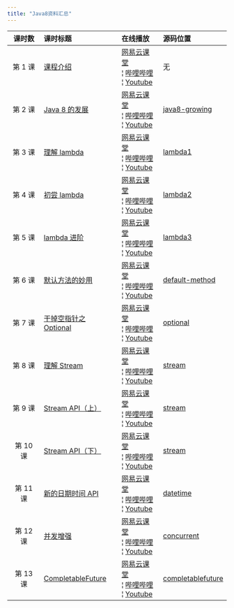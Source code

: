 ```yaml
---
title: "Java8资料汇总"
---
```


| 课时数 | 课时标题 | 在线播放 | 源码位置 |
| :---: | :--- | :--- | :--- |
| 第 1 课 | [课程介绍](https://github.com/biezhi/learn-java8) | [网易云课堂](http://study.163.com/course/courseLearn.htm?courseId=1005047049&utm_campaign=commission&utm_source=cp-400000000397038&utm_medium=share#/learn/video?lessonId=1051513399&courseId=1005047049)<br/> ¦ [哔哩哔哩](https://www.bilibili.com/video/av19287893/index_1.html#page=1)<br/> ¦ [Youtube](https://youtu.be/A733pQxiEDk) | 无 |
| 第 2 课 | [Java 8 的发展](https://github.com/biezhi/learn-java8/blob/master/java8-growing/README.md) | [网易云课堂](http://study.163.com/course/courseLearn.htm?courseId=1005047049&utm_campaign=commission&utm_source=cp-400000000397038&utm_medium=share#/learn/video?lessonId=1051508577&courseId=1005047049)<br/> ¦ [哔哩哔哩](https://www.bilibili.com/video/av19287893/index_2.html#page=2)<br/> ¦ [Youtube](https://youtu.be/fHhgm1AZzhs) | [java8-growing](https://github.com/biezhi/learn-java8/tree/master/java8-growing/src/main/java/io/github/biezhi/java8/growing) |
| 第 3 课 | [理解 lambda](https://github.com/biezhi/learn-java8/blob/master/java8-lambda/README.md) | [网易云课堂](http://study.163.com/course/courseLearn.htm?courseId=1005047049&utm_campaign=commission&utm_source=cp-400000000397038&utm_medium=share#/learn/video?lessonId=1051516241&courseId=1005047049)<br/> ¦ [哔哩哔哩](https://www.bilibili.com/video/av19287893/index_3.html#page=3)<br/> ¦ [Youtube](https://youtu.be/VkdMeFEGDH8) | [lambda1](https://github.com/biezhi/learn-java8/tree/master/java8-lambda/src/main/java/io/github/biezhi/java8/lambda/lesson1) |
| 第 4 课 | [初尝 lambda](https://github.com/biezhi/learn-java8/blob/master/java8-lambda/README.md) | [网易云课堂](http://study.163.com/course/courseLearn.htm?courseId=1005047049&utm_campaign=commission&utm_source=cp-400000000397038&utm_medium=share#/learn/video?lessonId=1051511463&courseId=1005047049)<br/> ¦ [哔哩哔哩](https://www.bilibili.com/video/av19287893/index_4.html#page=4)<br/> ¦ [Youtube](https://youtu.be/X7Zv5vygjTc) | [lambda2](https://github.com/biezhi/learn-java8/tree/master/java8-lambda/src/main/java/io/github/biezhi/java8/lambda/lesson2) |
| 第 5 课 | [lambda 进阶](https://github.com/biezhi/learn-java8/blob/master/java8-lambda/README.md) | [网易云课堂](http://study.163.com/course/courseLearn.htm?courseId=1005047049&utm_campaign=commission&utm_source=cp-400000000397038&utm_medium=share#/learn/video?lessonId=1051518174&courseId=1005047049)<br/> ¦ [哔哩哔哩](https://www.bilibili.com/video/av19287893/index_5.html#page=5)<br/> ¦ [Youtube](https://youtu.be/3G83it4IASc) | [lambda3](https://github.com/biezhi/learn-java8/tree/master/java8-lambda/src/main/java/io/github/biezhi/java8/lambda/lesson3) |
| 第 6 课 | [默认方法的妙用](https://github.com/biezhi/learn-java8/blob/master/java8-default-methods/README.md) | [网易云课堂](http://study.163.com/course/courseLearn.htm?courseId=1005047049&utm_campaign=commission&utm_source=cp-400000000397038&utm_medium=share#/learn/video?lessonId=1051518175&courseId=1005047049)<br/> ¦ [哔哩哔哩](https://www.bilibili.com/video/av19287893/index_6.html#page=6)<br/> ¦ [Youtube](https://youtu.be/sAuEnkWezDM) | [default-method](https://github.com/biezhi/learn-java8/tree/master/java8-default-methods/src/main/java/io/github/biezhi/java8/defaultmethods) |
| 第 7 课 | [干掉空指针之 Optional](https://github.com/biezhi/learn-java8/blob/master/java8-optional/README.md) | [网易云课堂](http://study.163.com/course/courseLearn.htm?courseId=1005047049&utm_campaign=commission&utm_source=cp-400000000397038&utm_medium=share#/learn/video?lessonId=1051511464&courseId=1005047049)<br/> ¦ [哔哩哔哩](https://www.bilibili.com/video/av19287893/index_7.html#page=7)<br/> ¦ [Youtube](https://youtu.be/br4kqCXPB9A) | [optional](https://github.com/biezhi/learn-java8/tree/master/java8-default-methods/src/main/java/io/github/biezhi/java8/optional) |
| 第 8 课 | [理解 Stream](https://github.com/biezhi/learn-java8/blob/master/java8-stream/README.md) | [网易云课堂](http://study.163.com/course/courseLearn.htm?courseId=1005047049&utm_campaign=commission&utm_source=cp-400000000397038&utm_medium=share#/learn/video?lessonId=1051555343&courseId=1005047049)<br/> ¦ [哔哩哔哩](https://www.bilibili.com/video/av19287893/index_8.html#page=8)<br/> ¦ [Youtube](https://youtu.be/NB9mGlNMl-w) | [stream](https://github.com/biezhi/learn-java8/tree/master/java8-stream/src/main/java/io/github/biezhi/java8/stream/lesson1) |
| 第 9 课 | [Stream API（上）](https://github.com/biezhi/learn-java8/blob/master/java8-stream/README.md#%E4%BD%BF%E7%94%A8%E6%B5%81) | [网易云课堂](http://study.163.com/course/courseLearn.htm?courseId=1005047049&utm_campaign=commission&utm_source=cp-400000000397038&utm_medium=share#/learn/video?lessonId=1051566020&courseId=1005047049)<br/> ¦ [哔哩哔哩](https://www.bilibili.com/video/av19287893/index_9.html#page=9)<br/> ¦ [Youtube](https://youtu.be/mGwFJERNzmY) | [stream](https://github.com/biezhi/learn-java8/blob/master/java8-stream/src/main/java/io/github/biezhi/java8/stream/lesson2) |
| 第 10 课 | [Stream API（下）](https://github.com/biezhi/learn-java8/blob/master/java8-stream/README.md#collector-%E6%94%B6%E9%9B%86) | [网易云课堂](http://study.163.com/course/courseLearn.htm?courseId=1005047049&utm_campaign=commission&utm_source=cp-400000000397038&utm_medium=share#/learn/video?lessonId=1051571684&courseId=1005047049)<br/> ¦ [哔哩哔哩](https://www.bilibili.com/video/av19287893/index_10.html#page=10)<br/> ¦ [Youtube](https://youtu.be/iubE0ezu-xI) | [stream](https://github.com/biezhi/learn-java8/tree/master/java8-stream/src/main/java/io/github/biezhi/java8/stream/lesson3) |
| 第 11 课 | [新的日期时间 API](https://github.com/biezhi/learn-java8/blob/master/java8-datetime-api/README.md) | [网易云课堂](http://study.163.com/course/courseLearn.htm?courseId=1005047049&utm_campaign=commission&utm_source=cp-400000000397038&utm_medium=share#/learn/video?lessonId=1051571688&courseId=1005047049)<br/> ¦ [哔哩哔哩](https://www.bilibili.com/video/av19287893/index_11.html#page=11)<br/> ¦ [Youtube](https://youtu.be/hKXJvh-id1E) | [datetime](https://github.com/biezhi/learn-java8/tree/master/java8-datetime-api/src/main/java/io/github/biezhi/datetime) |
| 第 12 课 | [并发增强](https://github.com/biezhi/learn-java8/blob/master/java8-concurrent/README.md) | [网易云课堂](http://study.163.com/course/courseLearn.htm?courseId=1005047049&utm_campaign=commission&utm_source=cp-400000000397038&utm_medium=share#/learn/video?lessonId=1051682806&courseId=1005047049)<br/> ¦ [哔哩哔哩](https://www.bilibili.com/video/av19287893/index_12.html#page=12)<br/> ¦ [Youtube](https://youtu.be/OYkToWIDEEI) | [concurrent](https://github.com/biezhi/learn-java8/tree/master/java8-concurrent/src/main/java/io/github/biezhi/java8/concurrent) |
| 第 13 课 | [CompletableFuture](https://github.com/biezhi/learn-java8/blob/master/java8-completablefuture/README.md) | [网易云课堂](http://study.163.com/course/courseLearn.htm?courseId=1005047049&utm_campaign=commission&utm_source=cp-400000000397038&utm_medium=share#/learn/video?lessonId=1051908792&courseId=1005047049)<br/> ¦ [哔哩哔哩](https://www.bilibili.com/video/av19287893/index_13.html#page=13)<br/> ¦ [Youtube](https://youtu.be/4reRygD1dGo) | [completablefuture](https://github.com/biezhi/learn-java8/tree/master/java8-completablefuture/src/main/java/io/github/biezhi/java8/completablefuture) |


